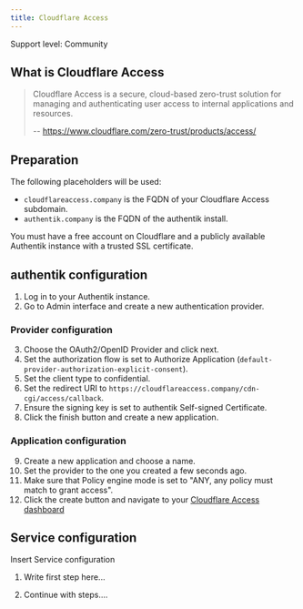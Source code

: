 ```yaml
---
title: Cloudflare Access
---
```


<span class="badge badge--secondary">Support level: Community</span>

## What is Cloudflare Access

> Cloudflare Access is a secure, cloud-based zero-trust solution for managing and authenticating user access to internal applications and resources.
>
> -- https://www.cloudflare.com/zero-trust/products/access/

## Preparation

The following placeholders will be used:

-   `cloudflareaccess.company` is the FQDN of your Cloudflare Access subdomain.
-   `authentik.company` is the FQDN of the authentik install.

You must have a free account on Cloudflare and a publicly available Authentik instance with a trusted SSL certificate.

## authentik configuration

1. Log in to your Authentik instance.
2. Go to Admin interface and create a new authentication provider.

### Provider configuration
3. Choose the OAuth2/OpenID Provider and click next.
4. Set the authorization flow is set to Authorize Application (`default-provider-authorization-explicit-consent`).
5. Set the client type to confidential.
6. Set the redirect URI to `https://cloudflareaccess.company/cdn-cgi/access/callback`.
7. Ensure the signing key is set to authentik Self-signed Certificate.
8. Click the finish button and create a new application.

### Application configuration
9. Create a new application and choose a name.
10. Set the provider to the one you created a few seconds ago.
11. Make sure that Policy engine mode is set to "ANY, any policy must match to grant access".
12. Click the create button and navigate to your [Cloudflare Access dashboard](https://one.dash.cloudflare.com)

## Service configuration

Insert Service configuration

1. Write first step here...

2. Continue with steps....

